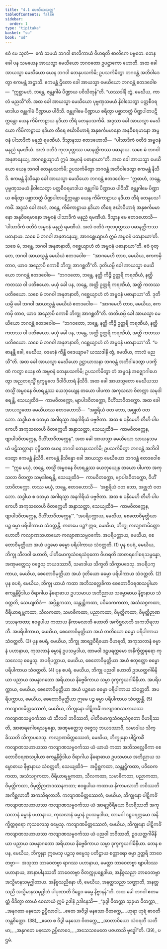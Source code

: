 ```yaml
---
title: "4.1 မေဃိယသုတ္တ"
tableOfContents: false
sidebar:
  order: 1
type: "tipitaka"
basket: "su"
book: "ud"
---
```



<DynamicBreadcrumb />

<Division number="31" book="ud" e="ch" v="18" p="116">

<Paragraph number="248" book="ud">
ဧဝံ မေ သုတံ—  ဧကံ သမယံ ဘဂဝါ စာလိကာယံ ဝိဟရတိ စာလိကေ ပဗ္ဗတေ. တေန ခေါ ပန သမယေန အာယသ္မာ မေဃိယော ဘဂဝတော ဥပဋ္ဌာကော ဟောတိ. အထ ခေါ အာယသ္မာ မေဃိယော ယေန ဘဂဝါ တေနုပသင်္ကမိ; ဥပသင်္ကမိတွာ ဘဂဝန္တံ အဘိဝါဒေတွာ ဧကမန္တံ အဋ္ဌာသိ. ဧကမန္တံ ဌိတော ခေါ အာယသ္မာ မေဃိယော ဘဂဝန္တံ ဧတဒဝေါစ—  “ဣစ္ဆာမဟံ, ဘန္တေ, ဇန္တုဂါမံ ပိဏ္ဍာယ ပဝိသိတုန်”တိ. “ယဿဒါနိ တွံ, မေဃိယ, ကာလံ မညသီ”တိ.
</Paragraph>

<Paragraph number="249" book="ud">
အထ ခေါ အာယသ္မာ မေဃိယော ပုဗ္ဗဏှသမယံ နိဝါသေတွာ ပတ္တစီဝရမာဒါယ ဇန္တုဂါမံ ပိဏ္ဍာယ ပါဝိသိ. ဇန္တုဂါမေ ပိဏ္ဍာယ စရိတွာ ပစ္ဆာဘတ္တံ ပိဏ္ဍပါတပဋိက္ကန္တော ယေန ကိမိကာဠာယ နဒိယာ တီရံ တေနုပသင်္ကမိ. အဒ္ဒသာ ခေါ အာယသ္မာ မေဃိယော ကိမိကာဠာယ နဒိယာ တီရေ ဇင်္ဃာဝိဟာရံ အနုစင်္ကမမာနော အနုဝိစရမာနော အမ္ဗဝနံ ပါသာဒိကံ မနုညံ ရမဏီယံ. ဒိသွာနဿ ဧတဒဟောသိ—  “ပါသာဒိကံ ဝတိဒံ အမ္ဗဝနံ မနုညံ ရမဏီယံ. အလံ ဝတိဒံ ကုလပုတ္တဿ ပဓာနတ္ထိကဿ ပဓာနာယ. သစေ မံ ဘဂဝါ အနုဇာနေယျ, အာဂစ္ဆေယျာဟံ ဣမံ အမ္ဗဝနံ ပဓာနာယာ”တိ.
</Paragraph>

<Paragraph number="250" book="ud">
အထ ခေါ အာယသ္မာ မေဃိယော ယေန ဘဂဝါ တေနုပသင်္ကမိ; ဥပသင်္ကမိတွာ ဘဂဝန္တံ အဘိဝါဒေတွာ ဧကမန္တံ နိသီဒိ. ဧကမန္တံ နိသိန္နော ခေါ အာယသ္မာ မေဃိယော ဘဂဝန္တံ ဧတဒဝေါစ—
</Paragraph>

<Paragraph number="251" book="ud">
“ဣဓာဟံ, ဘန္တေ, ပုဗ္ဗဏှသမယံ နိဝါသေတွာ ပတ္တစီဝရမာဒါယ ဇန္တုဂါမံ ပိဏ္ဍာယ ပါဝိသိံ. ဇန္တုဂါမေ ပိဏ္ဍာယ စရိတွာ ပစ္ဆာဘတ္တံ ပိဏ္ဍပါတပဋိက္ကန္တော ယေန ကိမိကာဠာယ နဒိယာ တီရံ တေနုပသင်္ကမိံ. အဒ္ဒသံ ခေါ အဟံ, ဘန္တေ, ကိမိကာဠာယ နဒိယာ တီရေ ဇင်္ဃာဝိဟာရံ အနုစင်္ကမမာနော အနုဝိစရမာနော အမ္ဗဝနံ ပါသာဒိကံ မနုညံ ရမဏီယံ. ဒိသွာန မေ ဧတဒဟောသိ—  ‘ပါသာဒိကံ ဝတိဒံ အမ္ဗဝနံ မနုညံ ရမဏီယံ. အလံ ဝတိဒံ ကုလပုတ္တဿ ပဓာနတ္ထိကဿ ပဓာနာယ. သစေ မံ ဘဂဝါ အနုဇာနေယျ, အာဂစ္ဆေယျာဟံ ဣမံ အမ္ဗဝနံ ပဓာနာယာ’တိ. သစေ မံ, ဘန္တေ, ဘဂဝါ အနုဇာနာတိ, ဂစ္ဆေယျာဟံ တံ အမ္ဗဝနံ ပဓာနာယာ”တိ.
</Paragraph>

<Paragraph number="252" book="ud">
ဧဝံ ဝုတ္တေ, ဘဂဝါ အာယသ္မန္တံ မေဃိယံ ဧတဒဝေါစ—  “အာဂမေဟိ တာဝ, မေဃိယ, ဧကကမှိ တာဝ, ယာဝ အညောပိ ကောစိ ဘိက္ခု အာဂစ္ဆတီ”တိ.
</Paragraph>

<Paragraph number="253" book="ud">
ဒုတိယမ္ပိ ခေါ အာယသ္မာ မေဃိယော ဘဂဝန္တံ ဧတဒဝေါစ—  “ဘဂဝတော, ဘန္တေ, နတ္ထိ ကိဉ္စိ ဥတ္တရိ ကရဏီယံ, နတ္ထိ ကတဿ ဝါ ပတိစယော. မယှံ ခေါ ပန, ဘန္တေ, အတ္ထိ ဥတ္တရိ ကရဏီယံ, အတ္ထိ ကတဿ ပတိစယော. သစေ မံ ဘဂဝါ အနုဇာနာတိ, ဂစ္ဆေယျာဟံ တံ အမ္ဗဝနံ ပဓာနာယာ”တိ. ဒုတိယမ္ပိ ခေါ ဘဂဝါ အာယသ္မန္တံ မေဃိယံ ဧတဒဝေါစ—  “အာဂမေဟိ တာဝ, မေဃိယ, ဧကကမှိ တာဝ, ယာဝ အညောပိ ကောစိ ဘိက္ခု အာဂစ္ဆတီ”တိ.
</Paragraph>

<Paragraph number="254" book="ud">
တတိယမ္ပိ ခေါ အာယသ္မာ မေဃိယော ဘဂဝန္တံ ဧတဒဝေါစ—  “ဘဂဝတော, ဘန္တေ, နတ္ထိ ကိဉ္စိ ဥတ္တရိ ကရဏီယံ, နတ္ထိ ကတဿ ဝါ ပတိစယော. မယှံ ခေါ ပန, ဘန္တေ, အတ္ထိ ဥတ္တရိ ကရဏီယံ, အတ္ထိ ကတဿ ပတိစယော. သစေ မံ ဘဂဝါ အနုဇာနာတိ, ဂစ္ဆေယျာဟံ တံ အမ္ဗဝနံ ပဓာနာယာ”တိ. “ပဓာနန္တိ ခေါ, မေဃိယ, ဝဒမာနံ ကိန္တိ ဝဒေယျာမ? ယဿဒါနိ တွံ, မေဃိယ, ကာလံ မညသီ”တိ.
</Paragraph>

<Paragraph number="255" book="ud">
အထ ခေါ အာယသ္မာ မေဃိယော ဥဋ္ဌာယာသနာ ဘဂဝန္တံ အဘိဝါဒေတွာ ပဒက္ခိဏံ ကတွာ ယေန တံ အမ္ဗဝနံ တေနုပသင်္ကမိ; ဥပသင်္ကမိတွာ တံ အမ္ဗဝနံ အဇ္ဈောဂါဟေတွာ အညတရသ္မိံ ရုက္ခမူလေ ဒိဝါဝိဟာရံ နိသီဒိ. အထ ခေါ အာယသ္မတော မေဃိယဿ တသ္မိံ အမ္ဗဝနေ ဝိဟရန္တဿ ယေဘုယျေန တယော ပါပကာ အကုသလာ ဝိတက္ကာ သမုဒါစရန္တိ, သေယျထိဒံ—  ကာမဝိတက္ကော, ဗျာပါဒဝိတက္ကော, ဝိဟိံသာဝိတက္ကော.
</Paragraph>

<Paragraph number="256" book="ud">
အထ ခေါ အာယသ္မတော မေဃိယဿ ဧတဒဟောသိ—  “အစ္ဆရိယံ ဝတ ဘော, အဗ္ဘုတံ ဝတ ဘော. သဒ္ဓါယ စ ဝတမှာ အဂါရသ္မာ အနဂါရိယံ ပဗ္ဗဇိတာ. အထ စ ပနိမေဟိ တီဟိ ပါပကေဟိ အကုသလေဟိ ဝိတက္ကေဟိ အနွာသတ္တာ, သေယျထိဒံ—  ကာမဝိတက္ကေန, ဗျာပါဒဝိတက္ကေန, ဝိဟိံသာဝိတက္ကေန”.
</Paragraph>

<Paragraph number="257" book="ud">
အထ ခေါ အာယသ္မာ မေဃိယော သာယနှသမယံ ပဋိသလ္လာနာ ဝုဋ္ဌိတော ယေန ဘဂဝါ တေနုပသင်္ကမိ; ဥပသင်္ကမိတွာ ဘဂဝန္တံ အဘိဝါဒေတွာ ဧကမန္တံ နိသီဒိ. ဧကမန္တံ နိသိန္နော ခေါ အာယသ္မာ မေဃိယော ဘဂဝန္တံ ဧတဒဝေါစ—  “ဣဓ မယှံ, ဘန္တေ, တသ္မိံ အမ္ဗဝနေ ဝိဟရန္တဿ ယေဘုယျေန တယော ပါပကာ အကုသလာ ဝိတက္ကာ သမုဒါစရန္တိ, သေယျထိဒံ—  ကာမဝိတက္ကော, ဗျာပါဒဝိတက္ကော, ဝိဟိံသာဝိတက္ကော. တဿ မယှံ, ဘန္တေ, ဧတဒဟောသိ—  ‘အစ္ဆရိယံ ဝတ ဘော, အဗ္ဘုတံ ဝတ ဘော. သဒ္ဓါယ စ ဝတမှာ အဂါရသ္မာ အနဂါရိယံ ပဗ္ဗဇိတာ. အထ စ ပနိမေဟိ တီဟိ ပါပကေဟိ အကုသလေဟိ ဝိတက္ကေဟိ အနွာသတ္တာ, သေယျထိဒံ—  ကာမဝိတက္ကေန, ဗျာပါဒဝိတက္ကေန, ဝိဟိံသာဝိတက္ကေန’”.
</Paragraph>

<Paragraph number="258" book="ud">
“အပရိပက္ကာယ, မေဃိယ, စေတောဝိမုတ္တိယာ ပဉ္စ ဓမ္မာ ပရိပါကာယ သံဝတ္တန္တိ. ကတမေ ပဉ္စ?
</Paragraph>

<Paragraph number="259" book="ud">
ဣဓ, မေဃိယ, ဘိက္ခု ကလျာဏမိတ္တော ဟောတိ ကလျာဏသဟာယော ကလျာဏသမ္ပဝင်္ကော. အပရိပက္ကာယ, မေဃိယ, စေတောဝိမုတ္တိယာ အယံ ပဌမော ဓမ္မော ပရိပါကာယ သံဝတ္တတိ. (1)
</Paragraph>

<Paragraph number="260" book="ud">
ပုန စပရံ, မေဃိယ, ဘိက္ခု သီလဝါ ဟောတိ, ပါတိမောက္ခသံဝရသံဝုတော ဝိဟရတိ အာစာရဂေါစရသမ္ပန္နော, အဏုမတ္တေသု ဝဇ္ဇေသု ဘယဒဿာဝီ, သမာဒါယ သိက္ခတိ သိက္ခာပဒေသု. အပရိပက္ကာယ, မေဃိယ, စေတောဝိမုတ္တိယာ အယံ ဒုတိယော ဓမ္မော ပရိပါကာယ သံဝတ္တတိ. (2)
</Paragraph>

<Paragraph number="261" book="ud">
ပုန စပရံ, မေဃိယ, ဘိက္ခု ယာယံ ကထာ အဘိသလ္လေခိကာ စေတောဝိဝရဏသပ္ပါယာ ဧကန္တနိဗ္ဗိဒါယ ဝိရာဂါယ နိရောဓာယ ဥပသမာယ အဘိညာယ သမ္ဗောဓာယ နိဗ္ဗာနာယ သံဝတ္တတိ, သေယျထိဒံ—  အပ္ပိစ္ဆကထာ, သန္တုဋ္ဌိကထာ, ပဝိဝေကကထာ, အသံသဂ္ဂကထာ, ဝီရိယာရမ္ဘကထာ, သီလကထာ, သမာဓိကထာ, ပညာကထာ, ဝိမုတ္တိကထာ, ဝိမုတ္တိဉာဏဒဿနကထာ; ဧဝရူပါယ ကထာယ နိကာမလာဘီ ဟောတိ အကိစ္ဆလာဘီ အကသိရလာဘီ. အပရိပါကာယ, မေဃိယ, စေတောဝိမုတ္တိယာ အယံ တတိယော ဓမ္မော ပရိပါကာယ သံဝတ္တတိ. (3)
</Paragraph>

<Paragraph number="262" book="ud">
ပုန စပရံ, မေဃိယ, ဘိက္ခု အာရဒ္ဓဝီရိယော ဝိဟရတိ, အကုသလာနံ ဓမ္မာနံ ပဟာနာယ, ကုသလာနံ ဓမ္မာနံ ဥပသမ္ပဒါယ, ထာမဝါ ဒဠှပရက္ကမော အနိက္ခိတ္တဓုရော ကုသလေသု ဓမ္မေသု. အပရိပက္ကာယ, မေဃိယ, စေတောဝိမုတ္တိယာ အယံ စတုတ္ထော ဓမ္မော ပရိပါကာယ သံဝတ္တတိ. (4)
</Paragraph>

<Paragraph number="263" book="ud">
ပုန စပရံ, မေဃိယ, ဘိက္ခု ပညဝါ ဟောတိ ဥဒယတ္ထဂါမိနိယာ ပညာယ သမန္နာဂတော အရိယာယ နိဗ္ဗေဓိကာယ သမ္မာ ဒုက္ခက္ခယဂါမိနိယာ. အပရိပက္ကာယ, မေဃိယ, စေတောဝိမုတ္တိယာ အယံ ပဉ္စမော ဓမ္မော ပရိပါကာယ သံဝတ္တတိ. အပရိပက္ကာယ, မေဃိယ, စေတောဝိမုတ္တိယာ ဣမေ ပဉ္စ ဓမ္မာ ပရိပါကာယ သံဝတ္တန္တိ. (5)
</Paragraph>

<Paragraph number="264" book="ud">
ကလျာဏမိတ္တဿေတံ, မေဃိယ, ဘိက္ခုနော ပါဋိကင်္ခံ ကလျာဏသဟာယဿ ကလျာဏသမ္ပဝင်္ကဿ ယံ သီလဝါ ဘဝိဿတိ, ပါတိမောက္ခသံဝရသံဝုတော ဝိဟရိဿတိ, အာစာရဂေါစရသမ္ပန္နော, အဏုမတ္တေသု ဝဇ္ဇေသု ဘယဒဿာဝီ, သမာဒါယ သိက္ခိဿတိ သိက္ခာပဒေသု.
</Paragraph>

<Paragraph number="265" book="ud">
ကလျာဏမိတ္တဿေတံ, မေဃိယ, ဘိက္ခုနော ပါဋိကင်္ခံ ကလျာဏသဟာယဿ ကလျာဏသမ္ပဝင်္ကဿ ယံ ယာယံ ကထာ အဘိသလ္လေခိကာ စေတောဝိဝရဏသပ္ပါယာ ဧကန္တနိဗ္ဗိဒါယ ဝိရာဂါယ နိရောဓာယ ဥပသမာယ အဘိညာယ သမ္ဗောဓာယ နိဗ္ဗာနာယ သံဝတ္တတိ, သေယျထိဒံ—  အပ္ပိစ္ဆကထာ, သန္တုဋ္ဌိကထာ, ပဝိဝေကကထာ, အသံသဂ္ဂကထာ, ဝီရိယာရမ္ဘကထာ, သီလကထာ, သမာဓိကထာ, ပညာကထာ, ဝိမုတ္တိကထာ, ဝိမုတ္တိဉာဏဒဿနကထာ; ဧဝရူပါယ ကထာယ နိကာမလာဘီ ဘဝိဿတိ အကိစ္ဆလာဘီ အကသိရလာဘီ.
</Paragraph>

<Paragraph number="266" book="ud">
ကလျာဏမိတ္တဿေတံ, မေဃိယ, ဘိက္ခုနော ပါဋိကင်္ခံ ကလျာဏသဟာယဿ ကလျာဏသမ္ပဝင်္ကဿ ယံ အာရဒ္ဓဝီရိယော ဝိဟရိဿတိ အကုသလာနံ ဓမ္မာနံ ပဟာနာယ, ကုသလာနံ ဓမ္မာနံ ဥပသမ္ပဒါယ, ထာမဝါ ဒဠှပရက္ကမော အနိက္ခိတ္တဓုရော ကုသလေသု ဓမ္မေသု.
</Paragraph>

<Paragraph number="267" book="ud">
ကလျာဏမိတ္တဿေတံ, မေဃိယ, ဘိက္ခုနော ပါဋိကင်္ခံ ကလျာဏသဟာယဿ ကလျာဏသမ္ပဝင်္ကဿ ယံ ပညဝါ ဘဝိဿတိ, ဥဒယတ္ထဂါမိနိယာ ပညာယ သမန္နာဂတော အရိယာယ နိဗ္ဗေဓိကာယ သမ္မာ ဒုက္ခက္ခယဂါမိနိယာ.
</Paragraph>

<Paragraph number="268" book="ud">
တေန စ ပန, မေဃိယ, ဘိက္ခုနာ ဣမေသု ပဉ္စသု ဓမ္မေသု ပတိဋ္ဌာယ စတ္တာရော ဓမ္မာ ဥတ္တရိ ဘာဝေတဗ္ဗာ—  အသုဘာ ဘာဝေတဗ္ဗာ ရာဂဿ ပဟာနာယ, မေတ္တာ ဘာဝေတဗ္ဗာ ဗျာပါဒဿ ပဟာနာယ, အာနာပါနဿတိ ဘာဝေတဗ္ဗာ ဝိတက္ကုပစ္ဆေဒါယ, အနိစ္စသညာ ဘာဝေတဗ္ဗာ အသ္မိမာနသမုဂ္ဃါတာယ. အနိစ္စသညိနော ဟိ, မေဃိယ, အနတ္တသညာ သဏ္ဌာတိ, အနတ္တသညီ အသ္မိမာနသမုဂ္ဃါတံ ပါပုဏာတိ ဒိဋ္ဌေဝ ဓမ္မေ နိဗ္ဗာနန်”တိ.
</Paragraph>

<Paragraph number="269" book="ud">
အထ ခေါ ဘဂဝါ ဧတမတ္ထံ ဝိဒိတွာ တာယံ ဝေလာယံ ဣမံ ဥဒါနံ ဥဒါနေသိ—
</Paragraph>

<Paragraph number="270" type="verses" book="ud">
_“ခုဒ္ဒါ ဝိတက္ကာ သုခုမာ ဝိတက္ကာ,_  
_အနုဂတာ မနသော ဥပ္ပိလာဝါ;_  
_ဧတေ အဝိဒွါ မနသော ဝိတက္ကေ,_  
_ဟုရာ ဟုရံ ဓာဝတိ ဘန္တစိတ္တော. (38)_  

</Paragraph>

<Paragraph number="271" type="verses" book="ud">
_ဧတေ စ ဝိဒွါ မနသော ဝိတက္ကေ,_  
_အာတာပိယော သံဝရတီ သတီမာ;_  
_အနုဂတေ မနသော ဥပ္ပိလာဝေ,_  
_အသေသမေတေ ပဇဟာသိ ဗုဒ္ဓေါ”တိ. (39)_  


</Paragraph>
</Division>

<Paragraph number="272" type="center" book="ud">
ပဌမံ.
</Paragraph>